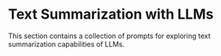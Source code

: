 # Text Summarization with LLMs

This section contains a collection of prompts for exploring text summarization capabilities of LLMs.
